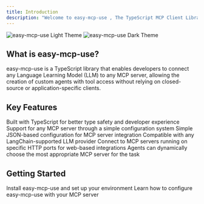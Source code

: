 ```yaml
---
title: Introduction
description: "Welcome to easy-mcp-use , The TypeScript MCP Client Library"
---
```


<img className="block dark:hidden" src="/images/hero-light1.png" alt="easy-mcp-use Light Theme" />
<img className="hidden dark:block" src="/images/hero-dark1.png" alt="easy-mcp-use Dark Theme" />

## What is easy-mcp-use?

easy-mcp-use is a TypeScript library that enables developers to connect any Language Learning Model (LLM) to any MCP server, allowing the creation of custom agents with tool access without relying on closed-source or application-specific clients.

## Key Features

<CardGroup cols={2}>
  <Card title="TypeScript First" icon="code" href="/essentials/installation">
    Built with TypeScript for better type safety and developer experience
  </Card>
  <Card title="Flexible Configuration" icon="server" href="/essentials/configuration">
    Support for any MCP server through a simple configuration system
  </Card>
  <Card title="Easy Setup" icon="gear" href="/essentials/configuration">
    Simple JSON-based configuration for MCP server integration
  </Card>
  <Card title="Universal LLM Support" icon="robot" href="/essentials/llm-integration">
    Compatible with any LangChain-supported LLM provider
  </Card>
  <Card title="HTTP Connection" icon="network" href="/quickstart">
    Connect to MCP servers running on specific HTTP ports for web-based integrations
  </Card>
  <Card title="Dynamic Server Selection" icon="shuffle" href="/quickstart">
    Agents can dynamically choose the most appropriate MCP server for the task
  </Card>
</CardGroup>

## Getting Started

<CardGroup cols={2}>
  <Card title="Installation" icon="download" href="/quickstart">
    Install easy-mcp-use and set up your environment
  </Card>
  <Card title="Configuration" icon="book" href="/essentials/configuration">
    Learn how to configure easy-mcp-use with your MCP server
  </Card>
</CardGroup>